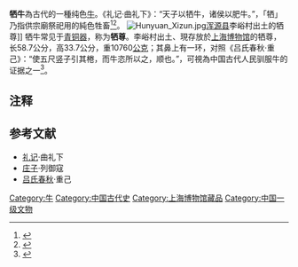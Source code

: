 '''牺牛'''為古代的一種纯色[[牛|牛]]。《礼记·曲礼下》：“天子以牺牛，诸侯以肥牛。”，「牺」乃指供宗廟祭祀用的純色牲畜<ref>{{cite web
|title=牺
|url=https://ctext.org/shuo-wen-jie-zi/niu-bu/zh?searchu=%E7%8A%A7&searchmode=showall#n26952
|publisher=說文解字
|accessdate=2020-06-03}}</ref><ref>{{cite web
|title=牺
|url=https://ctext.org/kangxi-zidian/93/16/zh?searchu=%E7%8A%A7%E3%80%81%E7%B4%94%E4%B9%9F&searchmode=showall#result
|publisher=康熙字典
|accessdate=2020-06-03}}</ref>。
[[File:Hunyuan_Xizun.jpg|thumb]][[浑源县|浑源县]]李峪村出土的牺尊]]
牺牛常见于[[青铜器|青铜器]]，称为'''牺尊'''。李峪村出土、現存放於[[上海博物馆|上海博物馆]]的牺尊，长58.7公分，高33.7公分，重10760[[公克|公克]]；其鼻上有一环，对照《吕氏春秋·重己》：“使五尺竖子引其棬，而牛恣所以之，顺也。”，可視為中国古代人民驯服牛的证据之一<ref>{{cite web|author=王凤超|title=牛尊承载的历史信息|url=http://china5000.vocy.cn/chinese/wenmingjiangtan/200901/t20090122_122955.htm|date=2009-01-22|accessdate=2011-07-10}}{{dead link|date=2018年3月 |bot=InternetArchiveBot |fix-attempted=yes }}</ref>。

==注释==
{{reflist}}

==参考文献==
* [[礼记|礼记]]·曲礼下
* [[庄子|庄子]]·列御寇
* [[吕氏春秋|吕氏春秋]]·重己


{{中国历史小作品}}

[[Category:牛|Category:牛]]
[[Category:中国古代史|Category:中国古代史]]
[[Category:上海博物馆藏品|Category:上海博物馆藏品]]
[[Category:中国一级文物|Category:中国一级文物]]